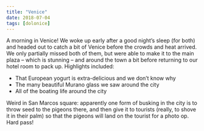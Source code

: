 ```yaml
---
title: "Venice"
date: 2018-07-04
tags: [dolonice]
---
```

  
A morning in Venice! We woke up early after a good night's sleep (for both) and headed out to catch a bit of Venice before the crowds and heat arrived. We only partially missed both of them, but were able to make it to the main plaza -- which is stunning -- and around the town a bit before returning to our hotel room to pack up. Highlights included:

- That European yogurt is extra-delicious and we don't know why
- The many beautiful Murano glass we saw around the city
- All of the boating life around the city

Weird in San Marcos square: apparently one form of busking in the city is to throw seed to the pigeons there, and then give it to tourists (really, to shove it in their palm) so that the pigeons will land on the tourist for a photo op. Hard pass!